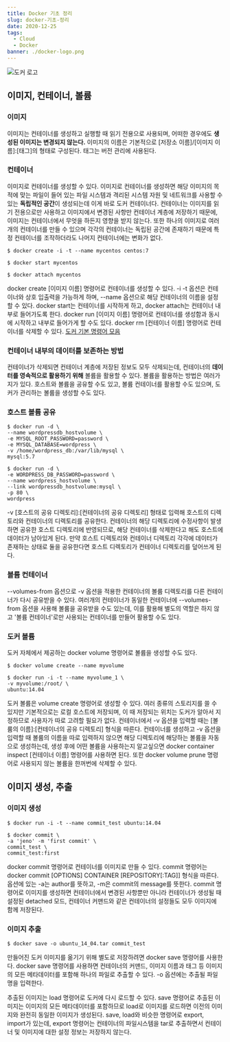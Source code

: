```yaml
---
title: Docker 기초 정리
slug: docker-기초-정리
date: 2020-12-25
tags:
  - Cloud
  - Docker
banner: ./docker-logo.png
---
```


![도커 로고](./docker-logo.png)

## 이미지, 컨테이너, 볼륨

### 이미지

이미지는 컨테이너를 생성하고 실행할 때 읽기 전용으로 사용되며, 어떠한 경우에도 **생성된 이미지는 변경되지 않는다.** 이미지의 이름은 기본적으로 [저장소 이름]/[이미지 이름]:[태그]의 형태로 구성된다. 태그는 버전 관리에 사용된다.

### 컨테이너

이미지로 컨테이너를 생성할 수 있다. 이미지로 컨테이너를 생성하면 해당 이미지의 목적에 맞는 파일이 들어 있는 파일 시스템과 격리된 시스템 자원 및 네트워크를 사용할 수 있는 **독립적인 공간**이 생성되는데 이게 바로 도커 컨테이너다. 컨테이너는 이미지를 읽기 전용으로만 사용하고 이미지에서 변경된 사항만 컨테이너 계층에 저장하기 때문에, 이미지는 컨테이너에서 무엇을 하든지 영향을 받지 않는다. 또한 하나의 이미지로 여러개의 컨테이너를 만들 수 있으며 각각의 컨테이너는 독립된 공간에 존재하기 때문에 특정 컨테이너를 조작하더라도 나머지 컨테이너에는 변화가 없다.

```
$ docker create -i -t --name mycentos centos:7

$ docker start mycentos

$ docker attach mycentos
```

docker create [이미지 이름] 명령어로 컨테이너를 생성할 수 있다. -i -t 옵션은 컨테이너와 상호 입출력을 가능하게 하며, --name 옵션으로 해당 컨테이너의 이름을 설정할 수 있다. docker start는 컨테이너를 시작하게 하고, docker attach는 컨테이너 내부로 들어가도록 한다. docker run [이미지 이름] 명령어로 컨테이너를 생성함과 동시에 시작하고 내부로 들어가게 할 수도 있다. docker rm [컨테이너 이름] 명령어로 컨테이너를 삭제할 수 있다. [도커 기본 명령어 모음](https://velog.io/@wlsdud2194/-Docker-%EB%8F%84%EC%BB%A4-%EA%B8%B0%EB%B3%B8-%EB%AA%85%EB%A0%B9%EC%96%B4-%EB%AA%A8%EC%9D%8C)

### 컨테이너 내부의 데이터를 보존하는 방법

컨테이너가 삭제되면 컨테이너 계층에 저장된 정보도 모두 삭제되는데, 컨테이너의 **데이터를 영속적으로 활용하기 위해** 볼륨을 활용할 수 있다. 볼륨을 활용하는 방법은 여러가지가 있다. 호스트와 볼륨을 공유할 수도 있고, 볼륨 컨테이너를 활용할 수도 있으며, 도커가 관리하는 볼륨을 생성할 수도 있다.

### 호스트 볼륨 공유

```
$ docker run -d \
--name wordpressdb_hostvolume \
-e MYSQL_ROOT_PASSWORD=password \
-e MYSQL_DATABASE=wordpress \
-v /home/wordpress_db:/var/lib/mysql \
mysql:5.7

$ docker run -d \
-e WORDPRESS_DB_PASSWORD=password \
--name wordpress_hostvolume \
--link wordpressdb_hostvolume:mysql \
-p 80 \
wordpress
```

-v [호스트의 공유 디렉토리]:[컨테이너의 공유 디렉토리] 형태로 입력해 호스트의 디렉토리와 컨테이너의 디렉토리를 공유한다. 컨테이너의 해당 디렉토리에 수정사항이 발생하면 공유한 호스트 디렉토리에 반영되므로, 해당 컨테이너를 삭제한다고 해도 호스트에 데이터가 남아있게 된다. 만약 호스트 디렉토리와 컨테이너 디렉토리 각각에 데이터가 존재하는 상태로 둘을 공유한다면 호스트 디렉토리가 컨테이너 디렉토리를 덮어쓰게 된다.

### 볼륨 컨테이너

--volumes-from 옵션으로 -v 옵션을 적용한 컨테이너의 볼륨 디렉토리를 다른 컨테이너가 다시 공유받을 수 있다. 여러개의 컨테이너가 동일한 컨테이너에 --volumes-from 옵션을 사용해 볼륨을 공유받을 수도 있는데, 이를 활용해 별도의 역할은 하지 않고 '볼륨 컨테이너'로만 사용되는 컨테이너를 만들어 활용할 수도 있다.

### 도커 볼륨

도커 자체에서 제공하는 docker volume 명령어로 볼륨을 생성할 수도 있다.

```
$ docker volume create --name myvolume

$ docker run -i -t --name myvolume_1 \
-v myvolume:/root/ \
ubuntu:14.04
```

도커 볼륨은 volume create 명령어로 생성할 수 있다. 여러 종류의 스토리지를 쓸 수 있지만 기본적으로는 로컬 호스트에 저장되며, 이 때 저장되는 위치는 도커가 알아서 지정하므로 사용자가 따로 고려할 필요가 없다. 컨테이너에서 -v 옵션을 입력할 때는 [볼륨의 이름]:[컨테이너의 공유 디렉토리] 형식을 따른다. 컨테이너를 생성하고 -v 옵션을 입력할 때 볼륨의 이름을 따로 입력하지 않으면 해당 디렉토리에 해당하는 볼륨을 자동으로 생성하는데, 생성 후에 어떤 볼륨을 사용하는지 알고싶으면 docker container inspect [컨테이너 이름] 명령어를 사용하면 된다. 또한 docker volume prune 명령어로 사용되지 않는 볼륨을 한꺼번에 삭제할 수 있다.

## 이미지 생성, 추출

### 이미지 생성

```
$ docker run -i -t --name commit_test ubuntu:14.04

$ docker commit \
-a 'jeno' -m 'first commit' \
commit_test \
commit_test:first
```

docker commit 명령어로 컨테이너를 이미지로 만들 수 있다. commit 명령어는 docker commit [OPTIONS] CONTAINER [REPOSITORY[:TAG]] 형식을 따른다. 옵션에 있는 -a는 author를 뜻하고, -m은 commit의 message를 뜻한다. commit 명령어로 이미지를 생성하면 컨테이너에서 변경된 사항뿐만 아니라 컨테이너가 생성될 때 설정된 detached 모드, 컨테이너 커맨드와 같은 컨테이너의 설정들도 모두 이미지에 함께 저장된다.

### 이미지 추출

```
$ docker save -o ubuntu_14_04.tar commit_test
```

만들어진 도커 이미지를 옮기기 위해 별도로 저장하려면 docker save 명령어를 사용한다. docker save 명령어를 사용하면 컨테이너의 커맨드, 이미지 이름과 태그 등 이미지의 모든 메타데이터를 포함해 하나의 파일로 추출할 수 있다. -o 옵션에는 추출될 파일명을 입력한다.

추출된 이미지는 load 명령어로 도커에 다시 로드할 수 있다. save 명령어로 추출된 이미지는 이미지의 모든 메타데이터를 포함하므로 load로 이미지를 로드하면 이전의 이미지와 완전히 동일한 이미지가 생성된다. save, load와 비슷한 명령어로 export, import가 있는데, export 명령어는 컨테이너의 파일시스템을 tar로 추출하면서 컨테이너 및 이미지에 대한 설정 정보는 저장하지 않는다.